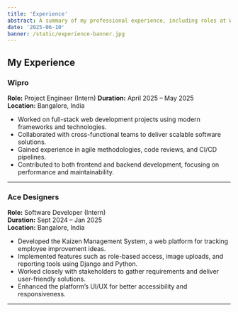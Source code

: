 ```yaml
---
title: 'Experience'
abstract: A summary of my professional experience, including roles at Wipro and Ace Designers.
date: '2025-06-10'
banner: /static/experience-banner.jpg
---
```


## My Experience

### Wipro

**Role:** Project Engineer (Intern) 
**Duration:** April 2025 – May 2025  
**Location:** Bangalore, India

- Worked on full-stack web development projects using modern frameworks and technologies.
- Collaborated with cross-functional teams to deliver scalable software solutions.
- Gained experience in agile methodologies, code reviews, and CI/CD pipelines.
- Contributed to both frontend and backend development, focusing on performance and maintainability.

---

### Ace Designers

**Role:** Software Developer (Intern)  
**Duration:** Sept 2024 – Jan 2025  
**Location:** Bangalore, India

- Developed the Kaizen Management System, a web platform for tracking employee improvement ideas.
- Implemented features such as role-based access, image uploads, and reporting tools using Django and Python.
- Worked closely with stakeholders to gather requirements and deliver user-friendly solutions.
- Enhanced the platform’s UI/UX for better accessibility and responsiveness.

---

